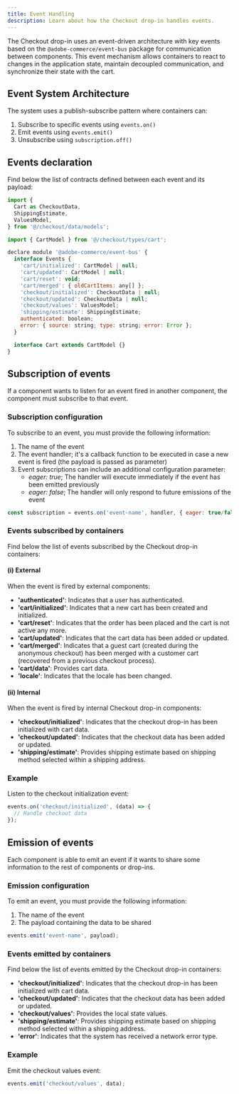 ```yaml
---
title: Event Handling
description: Learn about how the Checkout drop-in handles events.
---
```


The Checkout drop-in uses an event-driven architecture with key events based on the `@adobe-commerce/event-bus` package for communication between components. This event mechanism allows containers to react to changes in the application state, maintain decoupled communication, and synchronize their state with the cart.

## Event System Architecture

The system uses a publish-subscribe pattern where containers can:

1. Subscribe to specific events using `events.on()`
2. Emit events using `events.emit()`
3. Unsubscribe using `subscription.off()`

## Events declaration

Find below the list of contracts defined between each event and its payload:

```js title='event-bus.d.ts'
import {
  Cart as CheckoutData,
  ShippingEstimate,
  ValuesModel,
} from '@/checkout/data/models';

import { CartModel } from '@/checkout/types/cart';

declare module '@adobe-commerce/event-bus' {
  interface Events {
    'cart/initialized': CartModel | null;
    'cart/updated': CartModel | null;
    'cart/reset': void;
    'cart/merged': { oldCartItems: any[] };
    'checkout/initialized': CheckoutData | null;
    'checkout/updated': CheckoutData | null;
    'checkout/values': ValuesModel;
    'shipping/estimate': ShippingEstimate;
    authenticated: boolean;
    error: { source: string; type: string; error: Error };
  }

  interface Cart extends CartModel {}
}
```

## Subscription of events

If a component wants to listen for an event fired in another component, the component must subscribe to that event.

### Subscription configuration

To subscribe to an event, you must provide the following information:

1. The name of the event
2. The event handler; it's a callback function to be executed in case a new event is fired (the payload is passed as parameter)
3. Event subscriptions can include an additional configuration parameter:
    - _eager: true_; The handler will execute immediately if the event has been emitted previously
    - _eager: false_; The handler will only respond to future emissions of the event

```js
const subscription = events.on('event-name', handler, { eager: true/false });
```

### Events subscribed by containers

Find below the list of events subscribed by the Checkout drop-in containers:

#### (i) External

When the event is fired by external components:

- **'authenticated'**: Indicates that a user has authenticated.
- **'cart/initialized'**: Indicates that a new cart has been created and initialized.
- **'cart/reset'**: Indicates that the order has been placed and the cart is not active any more.
- **'cart/updated'**: Indicates that the cart data has been added or updated.
- **'cart/merged'**: Indicates that a guest cart (created during the anonymous checkout) has been merged with a customer cart (recovered from a previous checkout process).
- **'cart/data'**: Provides cart data.
- **'locale'**: Indicates that the locale has been changed.

#### (ii) Internal

When the event is fired by internal Checkout drop-in components:

- **'checkout/initialized'**: Indicates that the checkout drop-in has been initialized with cart data.
- **'checkout/updated'**: Indicates that the checkout data has been added or updated.
- **'shipping/estimate'**: Provides shipping estimate based on shipping method selected within a shipping address.

### Example

Listen to the checkout initialization event:

```js
events.on('checkout/initialized', (data) => {
  // Handle checkout data
});
```

## Emission of events

Each component is able to emit an event if it wants to share some information to the rest of components or drop-ins.

### Emission configuration

To emit an event, you must provide the following information:

1. The name of the event
2. The payload containing the data to be shared

```js
events.emit('event-name', payload);
```

### Events emitted by containers

Find below the list of events emitted by the Checkout drop-in containers:

- **'checkout/initialized'**: Indicates that the checkout drop-in has been initialized with cart data.
- **'checkout/updated'**: Indicates that the checkout data has been added or updated.
- **'checkout/values'**: Provides the local state values.
- **'shipping/estimate'**: Provides shipping estimate based on shipping method selected within a shipping address.
- **'error'**: Indicates that the system has received a network error type.

### Example

Emit the checkout values event:

```js
events.emit('checkout/values', data);
```
